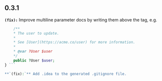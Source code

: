 ## 0.3.1
**`(fix):`** Improve multiline parameter docs by writing them above the tag, e.g.
```php class UpdateUserRequest extends JsonSerializableType {
    /**
    * The user to update.
    *
    * See [User](https://acme.co/user) for more information.
    *
    * @var ?User $user
    */
    public ?User $user;
} ```

**`(fix):`** Add .idea to the generated .gitignore file.

